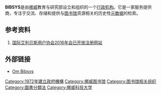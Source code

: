 '''BIBSYS'''是由[[挪威|挪威]]教育与研究部设立和组织的一个[[行政机构|行政机构]]。它是一家服务提供商，专注于交流、存储和提供与[[图书馆|图书馆]]资源相关的历史性[[元数据|元数据]]的检索。

== 参考资料 ==
{{Reflist}}
# [http://www.lib.bnu.edu.cn/cceu/2016IGeLU.htm 国际艾利贝斯用户协会2016年会已开放注册网站]{{Wayback|url=http://www.lib.bnu.edu.cn/cceu/2016IGeLU.htm |date=20161126130656 }}

== 外部链接 ==
* [https://web.archive.org/web/20171203234652/http://www.bibsys.no/om-bibsys/ Om Bibsys]{{no icon}}
{{组织小作品}}
[[Category:1972年建立政府機構|Category:1972年建立政府機構]]
[[Category:挪威图书馆|Category:挪威图书馆]]
[[Category:图书馆相关组织|Category:图书馆相关组织]]
[[Category:圖書分類法|Category:圖書分類法]]
[[Category:挪威科技大学|Category:挪威科技大学]]